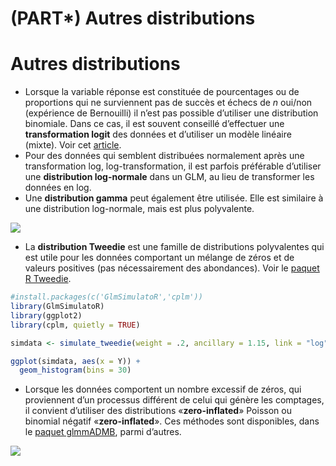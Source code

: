 # (PART\*) Autres distributions {-}

# Autres distributions

-   Lorsque la variable réponse est constituée de pourcentages ou de proportions qui ne surviennent pas de succès et échecs de $n$ oui/non (expérience de Bernouilli) il n'est pas possible d'utiliser une distribution binomiale. Dans ce cas, il est souvent conseillé  d'effectuer une **transformation logit** des données et d'utiliser un modèle linéaire (mixte). Voir cet [article](http://onlinelibrary.wiley.com/doi/10.1890/10-0340.1/abstract).
-   Pour des données qui semblent distribuées normalement après une transformation log, log-transformation, il est parfois préférable d'utiliser une **distribution log-normale** dans un GLM, au lieu de transformer les données en log. 
-   Une **distribution gamma** peut également être utilisée. Elle est similaire à une distribution log-normale, mais est plus polyvalente.

![](images/Gamma_distribution.png)

-   La **distribution Tweedie** est une famille de distributions polyvalentes qui est utile pour les données comportant un mélange de zéros et de valeurs positives (pas nécessairement des abondances). Voir le [paquet R Tweedie](https://cran.r-project.org/web/packages/tweedie/index.html).

```r
#install.packages(c('GlmSimulatoR','cplm'))
library(GlmSimulatoR)
library(ggplot2)
library(cplm, quietly = TRUE)

simdata <- simulate_tweedie(weight = .2, ancillary = 1.15, link = "log")

ggplot(simdata, aes(x = Y)) + 
  geom_histogram(bins = 30)
```

-   Lorsque les données comportent un nombre excessif de zéros, qui proviennent d'un processus différent de celui qui génère les comptages, il convient d'utiliser des distributions «**zero-inflated**» Poisson ou binomial négatif «**zero-inflated**». Ces méthodes sont disponibles, dans le [paquet glmmADMB](http://glmmadmb.r-forge.r-project.org/), parmi d'autres.

![](images/zip_pmf.png)

